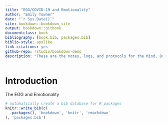 ```yaml
--- 
title: "EGG/COVID-19 and Emotionality"
author: "Emily Towner"
date: "`r Sys.Date()`"
site: bookdown::bookdown_site
output: bookdown::gitbook
documentclass: book
bibliography: [book.bib, packages.bib]
biblio-style: apalike
link-citations: yes
github-repo: rstudio/bookdown-demo
description: "These are the notes, logs, and protocols for the Mind, Brain, Body study at the Brain and Body Lab at UCLA"
---
```


# Introduction

The EGG and Emotionality

```r
# automatically create a bib database for R packages
knitr::write_bib(c(
  .packages(), 'bookdown', 'knitr', 'rmarkdown'
), 'packages.bib')
```
